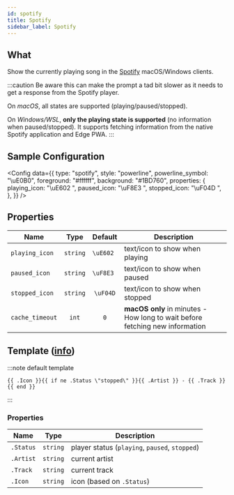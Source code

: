 ```yaml
---
id: spotify
title: Spotify
sidebar_label: Spotify
---
```


## What

Show the currently playing song in the [Spotify][spotify] macOS/Windows clients.

:::caution
Be aware this can make the prompt a tad bit slower as it needs to get a response from the Spotify player.

On _macOS_, all states are supported (playing/paused/stopped).

On _Windows/WSL_, **only the playing state is supported** (no information when paused/stopped). It supports
fetching information from the native Spotify application and Edge PWA.
:::

## Sample Configuration


<Config
  data={{
    type: "spotify",
    style: "powerline",
    powerline_symbol: "\uE0B0",
    foreground: "#ffffff",
    background: "#1BD760",
    properties: {
      playing_icon: "\uE602 ",
      paused_icon: "\uF8E3 ",
      stopped_icon: "\uF04D ",
    },
  }}
/>

## Properties

| Name            |   Type   |  Default  | Description                                                                  |
| --------------- | :------: | :-------: | ---------------------------------------------------------------------------- |
| `playing_icon`  | `string` | `\uE602 ` | text/icon to show when playing                                               |
| `paused_icon`   | `string` | `\uF8E3 ` | text/icon to show when paused                                                |
| `stopped_icon`  | `string` | `\uF04D`  | text/icon to show when stopped                                               |
| `cache_timeout` |  `int`   |    `0`    | **macOS only** in minutes - How long to wait before fetching new information |

## Template ([info][templates])

:::note default template

```template
{{ .Icon }}{{ if ne .Status \"stopped\" }}{{ .Artist }} - {{ .Track }}{{ end }}
```

:::

### Properties

| Name      | Type     | Description                                    |
| --------- | -------- | ---------------------------------------------- |
| `.Status` | `string` | player status (`playing`, `paused`, `stopped`) |
| `.Artist` | `string` | current artist                                 |
| `.Track`  | `string` | current track                                  |
| `.Icon`   | `string` | icon (based on `.Status`)                      |

[templates]: /docs/configuration/templates
[spotify]: https://www.spotify.com
